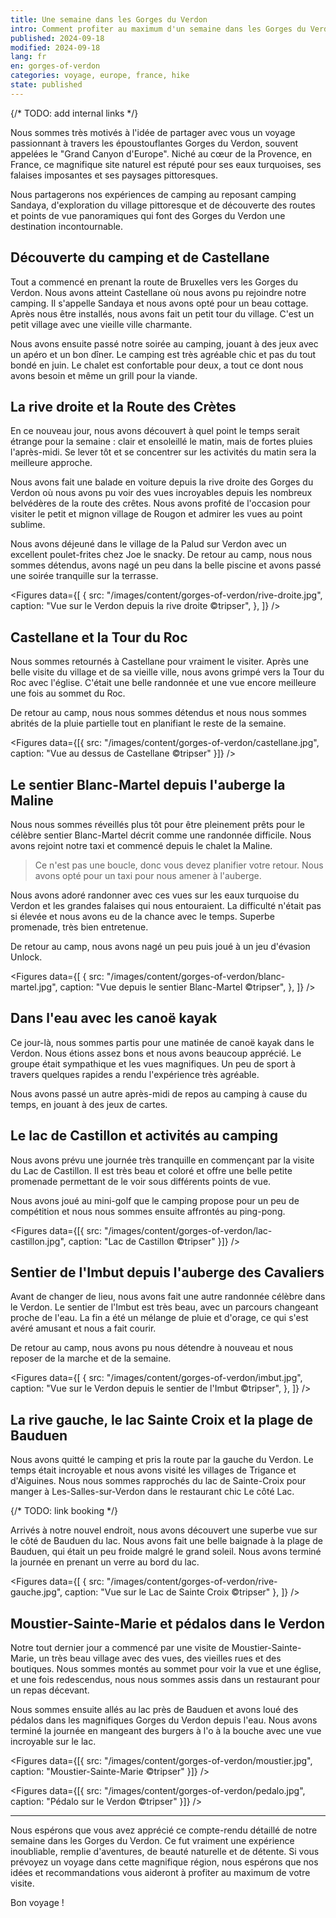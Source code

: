 ```yaml
---
title: Une semaine dans les Gorges du Verdon
intro: Comment profiter au maximum d'un semaine dans les Gorges du Verdon et ses eaux turquoises
published: 2024-09-18
modified: 2024-09-18
lang: fr
en: gorges-of-verdon
categories: voyage, europe, france, hike
state: published
---
```



{/* TODO: add internal links */}

Nous sommes très motivés à l'idée de partager avec vous un voyage passionnant à travers les époustouflantes Gorges du Verdon, souvent appelées le "Grand Canyon d'Europe". Niché au cœur de la Provence, en France, ce magnifique site naturel est réputé pour ses eaux turquoises, ses falaises imposantes et ses paysages pittoresques.

Nous partagerons nos expériences de camping au reposant camping Sandaya, d'exploration du village pittoresque et de découverte des routes et points de vue panoramiques qui font des Gorges du Verdon une destination incontournable.

## Découverte du camping et de Castellane

Tout a commencé en prenant la route de Bruxelles vers les Gorges du Verdon. Nous avons atteint Castellane où nous avons pu rejoindre notre camping. Il s'appelle Sandaya et nous avons opté pour un <MdxLink href="https://www.sandaya.fr/nos-campings/domaine-du-verdon/nos-locations/10">beau cottage</MdxLink>. Après nous être installés, nous avons fait un petit tour du village. C'est un petit village avec une vieille ville charmante.

Nous avons ensuite passé notre soirée au camping, jouant à des jeux avec un apéro et un bon dîner. Le camping est très agréable chic et pas du tout bondé en juin. Le chalet est confortable pour deux, a tout ce dont nous avons besoin et même un grill pour la viande.

## La rive droite et la Route des Crètes

En ce nouveau jour, nous avons découvert à quel point le temps serait étrange pour la semaine : clair et ensoleillé le matin, mais de fortes pluies l'après-midi. Se lever tôt et se concentrer sur les activités du matin sera la meilleure approche.

Nous avons fait une balade en voiture depuis la rive droite des Gorges du Verdon où nous avons pu voir des vues incroyables depuis les nombreux belvédères de la route des crêtes. Nous avons profité de l'occasion pour visiter le petit et <MdxLink href="https://maps.app.goo.gl/rtnTH9gg2XDmXXdw6">mignon village de Rougon</MdxLink> et admirer les vues au point sublime.

Nous avons déjeuné dans le village de la Palud sur Verdon avec un excellent poulet-frites chez <MdxLink href="https://maps.app.goo.gl/NEENt7LQ9zGeT4dq7">Joe le snacky</MdxLink>. De retour au camp, nous nous sommes détendus, avons nagé un peu dans la belle piscine et avons passé une soirée tranquille sur la terrasse.

<Figures
  data={[
    {
      src: "/images/content/gorges-of-verdon/rive-droite.jpg",
      caption: "Vue sur le Verdon depuis la rive droite ©tripser",
    },
  ]}
/>

## Castellane et la Tour du Roc

Nous sommes retournés à Castellane pour vraiment le visiter. Après une belle visite du village et de sa vieille ville, nous avons grimpé vers la Tour du Roc avec l'église. C'était une belle randonnée et une vue encore meilleure une fois au sommet du Roc.

De retour au camp, nous nous sommes détendus et nous nous sommes abrités de la pluie partielle tout en planifiant le reste de la semaine.

<Figures
  data={[{ src: "/images/content/gorges-of-verdon/castellane.jpg", caption: "Vue au dessus de Castellane ©tripser" }]}
/>

## Le sentier Blanc-Martel depuis l'auberge la Maline

Nous nous sommes réveillés plus tôt pour être pleinement prêts pour le <MdxLink href="https://www.alltrails.com/fr/randonnee/france/alpes-de-haute-provence/sentier-blanc-martel-gorge-du-verdon">célèbre sentier Blanc-Martel</MdxLink> décrit comme une randonnée difficile. Nous avons rejoint notre taxi et commencé depuis le chalet la Maline.

> Ce n'est pas une boucle, donc vous devez planifier votre retour. Nous avons opté pour un taxi pour nous amener à l'auberge.

Nous avons adoré randonner avec ces vues sur les eaux turquoise du Verdon et les grandes falaises qui nous entouraient. La difficulté n'était pas si élevée et nous avons eu de la chance avec le temps. Superbe promenade, très bien entretenue.

De retour au camp, nous avons nagé un peu puis joué à un jeu d'évasion Unlock.

<Figures
  data={[
    {
      src: "/images/content/gorges-of-verdon/blanc-martel.jpg",
      caption: "Vue depuis le sentier Blanc-Martel ©tripser",
    },
  ]}
/>

## Dans l'eau avec les canoë kayak

Ce jour-là, nous sommes partis pour une matinée de <MdxLink href="https://www.raftsession.com/canoe-verdon-gorges-castellane/demi-journee/">canoë kayak dans le Verdon</MdxLink>. Nous étions assez bons et nous avons beaucoup apprécié. Le groupe était sympathique et les vues magnifiques. Un peu de sport à travers quelques rapides a rendu l'expérience très agréable.

Nous avons passé un autre après-midi de repos au camping à cause du temps, en jouant à des jeux de cartes.

## Le lac de Castillon et activités au camping

Nous avons prévu une journée très tranquille en commençant par la visite du <MdxLink href="https://maps.app.goo.gl/SQX4oDrhEMYgumy5A">Lac de Castillon</MdxLink>. Il est très beau et coloré et offre une belle petite promenade permettant de le voir sous différents points de vue.

Nous avons joué au mini-golf que le camping propose pour un peu de compétition et nous nous sommes ensuite affrontés au ping-pong.

<Figures data={[{ src: "/images/content/gorges-of-verdon/lac-castillon.jpg", caption: "Lac de Castillon ©tripser" }]} />

## Sentier de l'Imbut depuis l'auberge des Cavaliers

Avant de changer de lieu, nous avons fait une autre randonnée célèbre dans le Verdon. <MdxLink href="https://www.alltrails.com/fr/randonnee/france/alpes-de-haute-provence/sentier-de-l-imbut">Le sentier de l'Imbut</MdxLink> est très beau, avec un parcours changeant proche de l'eau. La fin a été un mélange de pluie et d'orage, ce qui s'est avéré amusant et nous a fait courir.

De retour au camp, nous avons pu nous détendre à nouveau et nous reposer de la marche et de la semaine.

<Figures
  data={[
    {
      src: "/images/content/gorges-of-verdon/imbut.jpg",
      caption: "Vue sur le Verdon depuis le sentier de l'Imbut ©tripser",
    },
  ]}
/>

## La rive gauche, le lac Sainte Croix et la plage de Bauduen

Nous avons quitté le camping et pris la route par la gauche du Verdon. Le temps était incroyable et nous avons visité les villages de Trigance et d'Aiguines. Nous nous sommes rapprochés du lac de Sainte-Croix pour manger à Les-Salles-sur-Verdon dans le restaurant chic <MdxLink href="https://maps.app.goo.gl/yotzPaqtaf5MS4CNA">Le côté Lac</MdxLink>.

{/* TODO: link booking */}

Arrivés à notre nouvel endroit, nous avons découvert une superbe vue sur le côté de Bauduen du lac. Nous avons fait une belle baignade à la plage de Bauduen, qui était un peu froide malgré le grand soleil. Nous avons terminé la journée en prenant un verre au bord du lac.

<Figures
  data={[
    { src: "/images/content/gorges-of-verdon/rive-gauche.jpg", caption: "Vue sur le Lac de Sainte Croix ©tripser" },
  ]}
/>

## Moustier-Sainte-Marie et pédalos dans le Verdon

Notre tout dernier jour a commencé par une visite de <MdxLink href="https://maps.app.goo.gl/siCtYiu4sTiDK8ZeA">Moustier-Sainte-Marie</MdxLink>, un très beau village avec des vues, des vieilles rues et des boutiques. Nous sommes montés au sommet pour voir la vue et une église, et une fois redescendus, nous nous sommes assis dans un restaurant pour un repas décevant.

Nous sommes ensuite allés au lac près de Bauduen et avons loué des pédalos dans les magnifiques Gorges du Verdon depuis l'eau. Nous avons terminé la journée en mangeant des burgers à <MdxLink href="https://maps.app.goo.gl/yPr6dXbTPfEfBwfv5">l'o à la bouche</MdxLink> avec une vue incroyable sur le lac.

<Figures data={[{ src: "/images/content/gorges-of-verdon/moustier.jpg", caption: "Moustier-Sainte-Marie ©tripser" }]} />

<Figures data={[{ src: "/images/content/gorges-of-verdon/pedalo.jpg", caption: "Pédalo sur le Verdon ©tripser" }]} />

---

Nous espérons que vous avez apprécié ce compte-rendu détaillé de notre semaine dans les Gorges du Verdon. Ce fut vraiment une expérience inoubliable, remplie d'aventures, de beauté naturelle et de détente. Si vous prévoyez un voyage dans cette magnifique région, nous espérons que nos idées et recommandations vous aideront à profiter au maximum de votre visite.

Bon voyage !

